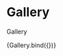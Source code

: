 
<Meta title="components/organisms/Sections/Gallery" decorators={[withDesign]} />

# Gallery

Gallery

<Canvas>
  <Story
    name="Gallery"
    parameters={{
      design: {
        type: 'figma',
        url: 'https://www.figma.com/file/HCVqucaNmSiPW1ECKC5q6H/bratislava.sk?node-id=3294%3A29355',
      },
    }}
    args={{
      title: 'Galéria',
      images: [sampleImage, sampleImage, sampleImage, sampleImage],
    }}
  >
    {Gallery.bind({})}
  </Story>
</Canvas>

<ArgsTable of={Gallery} />
